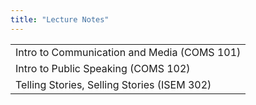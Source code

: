 ```yaml
---
title: "Lecture Notes"
---
```


|                                             |
|---------------------------------------------|
| Intro to Communication and Media (COMS 101) |
| Intro to Public Speaking (COMS 102)         |
| Telling Stories, Selling Stories (ISEM 302) |